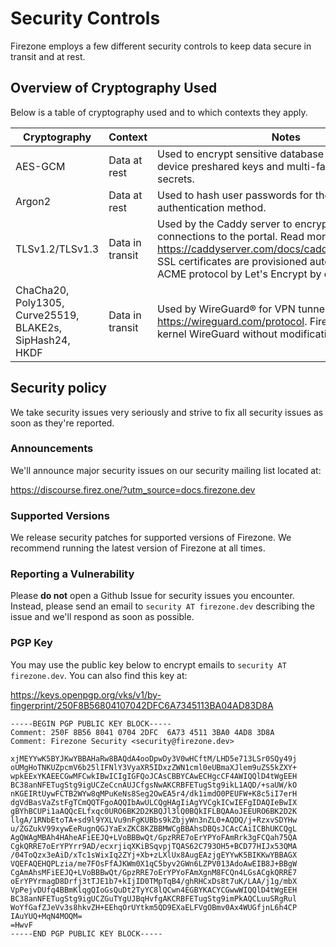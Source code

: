 # Security Controls

Firezone employs a few different security controls to keep data secure in
transit and at rest.

## Overview of Cryptography Used

Below is a table of cryptography used and to which contexts they apply.

| Cryptography                                             | Context         | Notes                                                                                                                                                                                                                                      |
| -------------------------------------------------------- | --------------- | ------------------------------------------------------------------------------------------------------------------------------------------------------------------------------------------------------------------------------------------ |
| AES-GCM                                                  | Data at rest    | Used to encrypt sensitive database fields such as device preshared keys and multi-factor authentication secrets.                                                                                                                           |
| Argon2                                                   | Data at rest    | Used to hash user passwords for the local authentication method.                                                                                                                                                                           |
| TLSv1.2/TLSv1.3                                          | Data in transit | Used by the Caddy server to encrypt HTTP connections to the portal. Read more at https://caddyserver.com/docs/caddyfile/directives/tls. SSL certificates are provisioned automatically with the ACME protocol by Let's Encrypt by default. |
| ChaCha20, Poly1305, Curve25519, BLAKE2s, SipHash24, HKDF | Data in transit | Used by WireGuard® for VPN tunnels. Read more at https://wireguard.com/protocol. Firezone uses Linux kernel WireGuard without modification.                                                                                               |

## Security policy

We take security issues very seriously and strive to fix all security issues as
soon as they're reported.

### Announcements

We'll announce major security issues on our security mailing list located at:

https://discourse.firez.one/?utm_source=docs.firezone.dev

### Supported Versions

We release security patches for supported versions of Firezone. We recommend
running the latest version of Firezone at all times.

### Reporting a Vulnerability

Please **do not** open a Github Issue for security issues you encounter.
Instead, please send an email to `security AT firezone.dev` describing the issue
and we'll respond as soon as possible.

### PGP Key

You may use the public key below to encrypt emails to
`security AT firezone.dev`. You can also find this key at:

https://keys.openpgp.org/vks/v1/by-fingerprint/250F8B56804107042DFC6A7345113BA04AD83D8A

```
-----BEGIN PGP PUBLIC KEY BLOCK-----
Comment: 250F 8B56 8041 0704 2DFC  6A73 4511 3BA0 4AD8 3D8A
Comment: Firezone Security <security@firezone.dev>

xjMEYYwK5BYJKwYBBAHaRw8BAQdA4ooDpwDy3V0wHCftM/LHD5e713LSr0SQy49j
oUMgHoTNKUZpcmV6b25lIFNlY3VyaXR5IDxzZWN1cml0eUBmaXJlem9uZS5kZXY+
wpkEExYKAEECGwMFCwkIBwICIgIGFQoJCAsCBBYCAwECHgcCF4AWIQQlD4tWgEEH
BC38anNFETugStg9igUCZeCcnAUJCfgsNwAKCRBFETugStg9ikL1AQD/+saUW/kO
nKGEIRtUywFCTB2WYw8qMPuKeNs8Seg2OwEA5r4/dk1imdO0PEUFW+K8c5iI7erH
dgVdBasVaZstFgTCmQQTFgoAQQIbAwULCQgHAgIiAgYVCgkICwIEFgIDAQIeBwIX
gBYhBCUPi1aAQQcELfxqc0URO6BK2D2KBQJl3lQ0BQkIFLBQAAoJEEURO6BK2D2K
llgA/1RNbEtoTA+sd9l9YXLVu9nFgKUBbs9kZbjyWn3nZL0+AQDQ/j+RzxvSDYHw
u/ZGZukV99xywEeRugnQGJYaExZKC8KZBBMWCgBBAhsDBQsJCAcCAiICBhUKCQgL
AgQWAgMBAh4HAheAFiEEJQ+LVoBBBwQt/GpzRRE7oErYPYoFAmRrk3gFCQah75QA
CgkQRRE7oErYPYrr9AD/ecxrjiqXKiBSqvpjTQAS62C793OH5+BCD77HIJx53QMA
/04ToQzx3eAiD/xTc1sWixIq2ZYj+Xb+zLXlUx8AugEAzjgEYYwK5BIKKwYBBAGX
VQEFAQEHQPLzia/me7FOsFfAJKWm0X1qC5byv2GWn6LZPV013AdoAwEIB8J+BBgW
CgAmAhsMFiEEJQ+LVoBBBwQt/GpzRRE7oErYPYoFAmXgnM8FCQn4LGsACgkQRRE7
oErYPYrmagD8Drfj3tTJE1b7+kIjID0TMpTqB4/ghRHCxDs8t7uK/LAA/j1g/mbX
VpPejvDUfq4BBmKlqgQIoGsQuDt2TyYC8lQCwn4EGBYKACYCGwwWIQQlD4tWgEEH
BC38anNFETugStg9igUCZGuTYgUJBqHvfgAKCRBFETugStg9imPkAQCLuuSRgRul
WoYfGafZJeVv3s8hkvZH+EEhqOrUYtkm5QD9EXaELFVgOBmv0Ax4WUGfjnL6h4CP
IAuYUQ+MqN4MOQM=
=HwvF
-----END PGP PUBLIC KEY BLOCK-----
```

